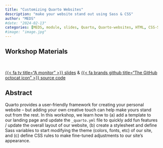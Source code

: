 ```yaml
---
title: "Customizing Quarto Websites"
description: "make your website stand out using Sass & CSS"
author: "MEDS"
#date: "2024-02-13"
categories: [MEDS, module, slides, Quarto, Quarto-websites, HTML, CSS-Sass]
#image: "image.jpg"
---
```


## Workshop Materials

<br>

::: {.center-text .body-text-l}
[{{< fa tv title="A monitor" >}} slides](https://ucsb-meds.github.io/customizing-quarto-websites/#/title-slide){target="_blank"} & [{{< fa brands github title="The GitHub octocat icon" >}} source code](https://github.com/UCSB-MEDS/customizing-quarto-websites){target="_blank"}
:::

## Abstract

Quarto provides a user-friendly framework for creating your personal website – but adding your own creative touch can help make yours stand out from the rest. In this workshop, we learn how to (a) add a template to our landing page and update the `_quarto.yml` file to quickly add fun features / update the overall layout of our website, (b) create a stylesheet and define Sass variables to start modifying the theme (colors, fonts, etc) of our site, and (c) define CSS rules to make fine-tuned adjustments to our site’s appearance.

